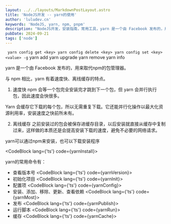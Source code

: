 ```yaml
---
layout: ../../layouts/MarkdownPostLayout.astro
title: 'NodeJS开发 -- yarn的使用'
author: 'luludev.cn'
keywords: 'NodeJS, yarn, npm, pnpm'
description: "NodeJS开发，安装指南，常用工具，yarn 是一个由 Facebook 发布的，用来取代npm的包管理器"
pubDate: 2024-09-21
tags: ['node']
---
```


`
`
`
yarn config get <key>
yarn config delete <key>
yarn config set <key> <value> -g
`
yarn add <package-name>
yarn upgrade <package-name>
yarn remove <package-name>
yarn info <package-name>
`
`
`
`


yarn 是一个由 Facebook 发布的，用来取代npm的包管理器。

与 npm 相比，yarn 有着速度快、离线缓存的特点。

1. 速度快
npm 会等一个包完全安装完才跳到下一个包，但 yarn 会并行执行包，因此速度会快很多。

Yarn 会缓存它下载的每个包，所以无需重复下载。它还能并行化操作以最大化资源利用率，安装速度之快前所未有。

2. 离线缓存
之前安装过的包会被保存进缓存目录，以后安装就直接从缓存中复制过来，这样做的本质还是会提高安装下载的速度，避免不必要的网络请求。

yarn可以通过npm来安装，也可以下载安装程序

<CodeBlock lang={'ts'} code={yarnInstall}></CodeBlock>

yarn的常用命令有：

- 查看版本号
<CodeBlock lang={'ts'} code={yarnVersion}></CodeBlock>
- 初始化项目
<CodeBlock lang={'ts'} code={yarnInit}></CodeBlock>
- 配置项
<CodeBlock lang={'ts'} code={yarnConfig}></CodeBlock>
- 安装、添加、移除、更新、查看依赖
<CodeBlock lang={'ts'} code={yarnMost}></CodeBlock>
- 发布
<CodeBlock lang={'ts'} code={yarnPublish}></CodeBlock>
- 运行脚本
<CodeBlock lang={'ts'} code={yarnRun}></CodeBlock>
- 缓存
<CodeBlock lang={'ts'} code={yarnCache}></CodeBlock>
